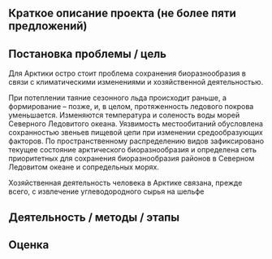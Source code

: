 ## Краткое описание проекта (не более пяти предложений)

## Постановка проблемы / цель

Для Арктики остро стоит проблема сохранения биоразнообразия в связи с климатическими изменениями и хозяйственной деятельностью.

При потеплении таяние сезонного льда происходит раньше, а формирование -- позже, и, в целом, протяженность ледового покрова уменьшается. Изменяются температура и соленость воды морей Северного Ледовитого океана. Уязвимость местообитаний обусловлена сохранностью звеньев пищевой цепи при изменении средообразующих факторов. По пространственному распределению видов зафиксировано текущее состояние арктического биоразнообразия и определена сеть приоритетных для сохранения биоразнообразия районов в Северном Ледовитом океане и сопредельных морях.

Хозяйственная деятельность человека в Арктике связана, прежде всего, с извлечение углеводородного сырья на шельфе

## Деятельность / методы / этапы

## Оценка

